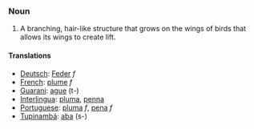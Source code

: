 === Noun ===
#A branching, hair-like structure that grows on the wings of birds that allows its wings to create lift.

==== Translations ====
*[[Deutsch]]: [[Feder]] ''f''
*[[French]]: [[plume]] ''f''
*[[Guarani]]: [[ague]] (t-)
*[[Interlingua]]: [[pluma]], [[penna]]
*[[Portuguese]]: [[pluma]] ''f'', [[pena]] ''f''
*[[Tupinambá]]: [[aba]] (s-)